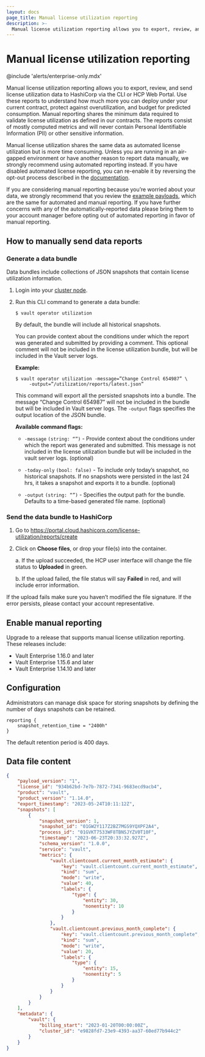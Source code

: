 ```yaml
---
layout: docs
page_title: Manual license utilization reporting
description: >-
  Manual license utilization reporting allows you to export, review, and send license utilization data to HashiCorp through the CLI or HCP Web Portal.
---
```


# Manual license utilization reporting

@include 'alerts/enterprise-only.mdx'

Manual license utilization reporting allows you to export, review, and send
license utilization data to HashiCorp via the CLI or HCP Web Portal. Use these
reports to understand how much more you can deploy under your current contract,
protect against overutilization, and budget for predicted consumption. Manual
reporting shares the minimum data required to validate license utilization as
defined in our contracts. The reports consist of mostly computed metrics and
will never contain Personal Identifiable Information (PII) or other sensitive
information. 

Manual license utilization shares the same data as automated license utilization
but is more time consuming. Unless you are running in an air-gapped environment
or have another reason to report data manually, we strongly recommend using
automated reporting instead. If you have disabled automated license reporting,
you can re-enable it by reversing the opt-out process described in the
[documentation](/vault/docs/enterprise/license/utilization-reporting#opt-out). 

If you are considering manual reporting because you’re worried about your data,
we strongly recommend that you review the [example
payloads](#data-file-content), which are the same for automated and manual
reporting. If you have further concerns with any of the automatically-reported
data please bring them to your account manager before opting out of automated
reporting in favor of manual reporting.

## How to manually send data reports

### Generate a data bundle

Data bundles include collections of JSON snapshots that contain license
utilization information.  

1. Login into your [cluster node](/vault/tutorials/cloud/vault-access-cluster).
1. Run this CLI command to generate a data bundle:

   ```shell-session
   $ vault operator utilization
   ```

   By default, the bundle will include all historical snapshots. 

   You can provide context about the conditions under which the report was
   generated and submitted by providing a comment. This optional comment will
   not be included in the license utilization bundle, but will be included in
   the Vault server logs. 

   **Example:**

   ```shell-session
   $ vault operator utilization -message=”Change Control 654987” \
        -output=”/utilization/reports/latest.json”
   ```

   This command will export all the persisted snapshots into a bundle. The
   message “Change Control 654987” will not be included in the bundle but will
   be included in Vault server logs. The `-output` flags specifies the output
   location of the JSON bundle. 

   **Available command flags:**

   - `-message` `(string: “”)` - Provide context about the conditions under
   which the report was generated and submitted. This message is not included
   in the license utilization bundle but will be included in the vault server
   logs. (optional)

   - `-today-only` `(bool: false)` - To include only today’s snapshot, no
   historical snapshots. If no snapshots were persisted in the last 24 hrs, it
   takes a snapshot and exports it to a bundle. (optional)    
   
   - `-output` `(string: “”)` - Specifies the output path for the bundle.
   Defaults to a time-based generated file name. (optional)


### Send the data bundle to HashiCorp

1. Go to https://portal.cloud.hashicorp.com/license-utilization/reports/create
1. Click on **Choose files**, or drop your file(s) into the container.

    a. If the upload succeeded, the HCP user interface will change the file
    status to **Uploaded** in green.
    
    b. If the upload failed, the file status will say **Failed** in red, and
    will include error information. 

If the upload fails make sure you haven’t modified the file signature. If the
error persists, please contact your account representative. 


## Enable manual reporting

Upgrade to a release that supports manual license utilization reporting. These
releases include: 

- Vault Enterprise 1.16.0 and later
- Vault Enterprise 1.15.6 and later
- Vault Enterprise 1.14.10 and later

## Configuration

Administrators can manage disk space for storing snapshots by defining the
number of days snapshots can be retained. 

```hcl
reporting {
    snapshot_retention_time = "2400h"
}
```

The default retention period is 400 days. 

## Data file content

<CodeBlockConfig hideClipboard>

```json
{
    "payload_version": "1",
    "license_id": "934b62bd-7e7b-7872-7341-9683ecd9acb4",
    "product": "vault",
    "product_version": "1.14.0",
    "export_timestamp": "2023-05-24T10:11:12Z",
    "snapshots": [
        {
            "snapshot_version": 1,
            "snapshot_id": "01GW2Y117Z2BZ7MGS9YQXPF2A4",
            "process_id": "01GVKT7533WF8TBNSJYZV0T10F",
            "timestamp": "2023-06-23T20:33:32.927Z",
            "schema_version": "1.0.0",
            "service": "vault",
            "metrics": {
                "vault.clientcount.current_month_estimate": {
                    "key": "vault.clientcount.current_month_estimate",
                    "kind": "sum",
                    "mode": "write",
                    "value": 40,
                    "labels": {
                        "type": {
                            "entity": 30,
                            "nonentity": 10
                        }
                    }
                },
                "vault.clientcount.previous_month_complete": {
                    "key": "vault.clientcount.previous_month_complete",
                    "kind": "sum",
                    "mode": "write",
                    "value": 20,
                    "labels": {
                        "type": {
                            "entity": 15,
                            "nonentity": 5
                        }
                    }
                }
            }
        }
    ],
    "metadata": {
        "vault": {
            "billing_start": "2023-01-20T00:00:00Z",
            "cluster_id": "e9828fd7-23e9-4393-aa37-60ed77b944c2"
        }
    }
}
```

</CodeBlockConfig>